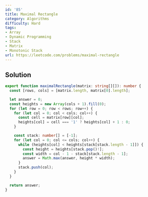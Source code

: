 ```yaml
---
id: '85'
title: Maximal Rectangle
category: Algorithms
difficulty: Hard
tags:
- Array
- Dynamic Programming
- Stack
- Matrix
- Monotonic Stack
url: https://leetcode.com/problems/maximal-rectangle
---
```


## Solution

```typescript filename="solution.ts" copy
export function maximalRectangle(matrix: string[][]): number {
  const [rows, cols] = [matrix.length, matrix[0].length];

  let answer = 0;
  const heights = new Array(cols + 1).fill(0);
  for (let row = 0; row < rows; row++) {
    for (let col = 0; col < cols; col++) {
      const cell = matrix[row][col];
      heights[col] = cell === '1' ? heights[col] + 1 : 0;
    }

    const stack: number[] = [-1];
    for (let col = 0; col <= cols; col++) {
      while (heights[col] < heights[stack[stack.length - 1]]) {
        const height = heights[stack.pop()!];
        const width = col - 1 - stack[stack.length - 1];
        answer = Math.max(answer, height * width);
      }
      stack.push(col);
    }
  }

  return answer;
}
```

